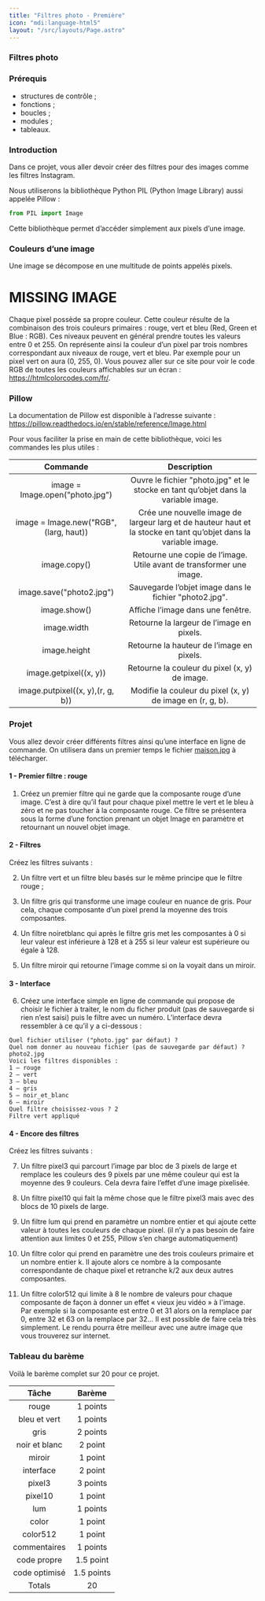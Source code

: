 ```yaml
---
title: "Filtres photo - Première"
icon: "mdi:language-html5"
layout: "/src/layouts/Page.astro"
---
```


### Filtres photo

### Prérequis
- structures de contrôle ;
- fonctions ;
- boucles ;
- modules ;
- tableaux.

### Introduction

Dans ce projet, vous aller devoir créer des filtres pour des images comme les filtres Instagram.

Nous utiliserons la bibliothèque Python PIL (Python Image Library) aussi appelée Pillow :

```py
from PIL import Image
```

Cette bibliothèque permet d’accéder simplement aux pixels d’une image.

### Couleurs d’une image
Une image se décompose en une multitude de points appelés pixels.

# MISSING IMAGE

Chaque pixel possède sa propre couleur. Cette couleur résulte de la combinaison des trois couleurs primaires : rouge, vert et bleu (Red, Green et Blue : RGB). Ces niveaux peuvent en général prendre toutes les valeurs entre 0 et 255. On représente ainsi la couleur d’un pixel par trois nombres correspondant aux niveaux de rouge, vert et bleu. Par exemple pour un pixel vert on aura (0, 255, 0). Vous pouvez aller sur ce site pour voir le code RGB de toutes les couleurs affichables sur un écran : https://htmlcolorcodes.com/fr/.

### Pillow
La documentation de Pillow est disponible à l’adresse suivante : https://pillow.readthedocs.io/en/stable/reference/Image.html

Pour vous faciliter la prise en main de cette bibliothèque, voici les commandes les plus utiles :

| Commande | Description |
| :-: | :-: |
| image = Image.open("photo.jpg") | Ouvre le fichier "photo.jpg" et le stocke en tant qu’objet dans la variable image. |
| image = Image.new("RGB", (larg, haut)) | Crée une nouvelle image de largeur larg et de hauteur haut et la stocke en tant qu’objet dans la variable image. |
| image.copy() | Retourne une copie de l’image. Utile avant de transformer une image. |
| image.save("photo2.jpg") | Sauvegarde l’objet image dans le fichier "photo2.jpg". |
| image.show() | Affiche l’image dans une fenêtre. |
| image.width | Retourne la largeur de l’image en pixels. |
| image.height | Retourne la hauteur de l’image en pixels. |
| image.getpixel((x, y)) | Retourne la couleur du pixel (x, y) de image. |
| image.putpixel((x, y),(r, g, b)) | Modifie la couleur du pixel (x, y) de image en (r, g, b). |

### Projet
Vous allez devoir créer différents filtres ainsi qu’une interface en ligne de commande. On utilisera dans un premier temps le fichier [maison.jpg](maison.jpg) à télécharger.

#### 1 - Premier filtre : rouge
1) Créez un premier filtre qui ne garde que la composante rouge d’une image. C’est à dire qu’il faut pour chaque pixel mettre le vert et le bleu à zéro et ne pas toucher à la composante rouge. Ce filtre se présentera sous la forme d’une fonction prenant un objet Image en paramètre et retournant un nouvel objet image.

#### 2 - Filtres
Créez les filtres suivants :

2) Un filtre vert et un filtre bleu basés sur le même principe que le filtre rouge ;

3) Un filtre gris qui transforme une image couleur en nuance de gris. Pour cela, chaque composante d’un pixel prend la moyenne des trois composantes.

4) Un filtre noiretblanc qui après le filtre gris met les composantes à 0 si leur valeur est inférieure à 128 et à 255 si leur valeur est supérieure ou égale à 128.

5) Un filtre miroir qui retourne l’image comme si on la voyait dans un miroir.

#### 3 - Interface
6) Créez une interface simple en ligne de commande qui propose de choisir le fichier à traiter, le nom du ficher produit (pas de sauvegarde si rien n’est saisi) puis le filtre avec un numéro. L’interface devra ressembler à ce qu’il y a ci-dessous :

```
Quel fichier utiliser ("photo.jpg" par défaut) ?
Quel nom donner au nouveau fichier (pas de sauvegarde par défaut) ? photo2.jpg
Voici les filtres disponibles :
1 – rouge
2 – vert
3 – bleu
4 – gris
5 – noir_et_blanc
6 – miroir
Quel filtre choisissez-vous ? 2
Filtre vert appliqué
```

#### 4 - Encore des filtres
Créez les filtres suivants :

7) Un filtre pixel3 qui parcourt l’image par bloc de 3 pixels de large et remplace les couleurs des 9 pixels par une même couleur qui est la moyenne des 9 couleurs. Cela devra faire l’effet d’une image pixelisée.

8) Un filtre pixel10 qui fait la même chose que le filtre pixel3 mais avec des blocs de 10 pixels de large.

9) Un filtre lum qui prend en paramètre un nombre entier et qui ajoute cette valeur à toutes les couleurs de chaque pixel. (il n’y a pas besoin de faire attention aux limites 0 et 255, Pillow s’en charge automatiquement)

10) Un filtre color qui prend en paramètre une des trois couleurs primaire et un nombre entier k. Il ajoute alors ce nombre à la composante correspondante de chaque pixel et retranche k/2 aux deux autres composantes.

11) Un filtre color512 qui limite à 8 le nombre de valeurs pour chaque composante de façon à donner un effet « vieux jeu vidéo » à l'image. Par exemple si la composante est entre 0 et 31 alors on la remplace par 0, entre 32 et 63 on la remplace par 32… Il est possible de faire cela très simplement. Le rendu pourra être meilleur avec une autre image que vous trouverez sur internet.

### Tableau du barème
Voilà le barème complet sur 20 pour ce projet.

| Tâche | Barème |
| :-: | :-: |
| rouge | 1 points |
| bleu et vert | 1 points |
| gris | 2 points |
| noir et blanc | 2 point |
| miroir | 1 point |
| interface | 2 point |
| pixel3 | 3 points |
| pixel10 | 1 point |
| lum | 1 points |
| color | 1 point |
| color512 | 1 point |
| commentaires | 1 points |
| code propre | 1.5 point |
| code optimisé | 1.5 points |
| Totals | 20 |
